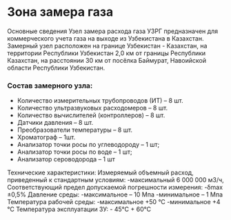 


# Зона замера газа

Основные сведения
Узел замера расхода газа УЗРГ предназначен для коммерческого учета газа на выходе из Узбекистана в Казахстан. Замерный узел расположен на границе Узбекистан - Казахстан, на территории Республики Узбекистан 2,0 км от границы Республики Казахстан, на расстоянии 30 км от посёлка Баймурат, Навоийской области Республики Узбекистан.

### Состав замерного узла:

- Количество измерительных трубопроводов (ИТ) – 8 шт.
- Количество ультразвуковых расходомеров – 8 шт.
- Количество вычислителей (контроллеров) – 8 шт.
- Датчики давления – 8 шт.
- Преобразователи температуры – 8 шт.
- Хроматограф – 1шт.
- Анализатор точки росы по углеводороду – 1 шт;
- Анализатор точки росы по воде – 1 шт;
- Анализатор сероводорода – 1 шт

Технические характеристики:
Измеряемый объемный расход, приведенный к стандартным условиям:
-максимальный 6 000 000 м3/ч,
Соответствующий предел допускаемой погрешности измерения:
-δmax ±0,5%
Давление среды:
-максимальное – 10 Мпа
-минимальное – 1 Мпа
Температура рабочей среды:
-максимальное +50 °С
-минимальное +4 °С
Температура эксплуатации ЗУ: - 45°С + 60°С

<HeroPattern />
